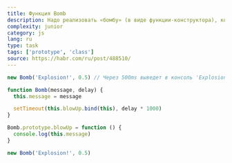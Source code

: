 ```yaml
---
title: Функция Bomb
description: Надо реализовать «бомбу» (в виде функции-конструктора), которая получает на входе время, через которое взорвется и некоторый «звук взрыва» (строку, которую вернет через заданное время)
complexity: junior
category: js
lang: ru
type: task
tags: ['prototype', 'class']
source: https://habr.com/ru/post/488510/
---
```


```js example
new Bomb('Explosion!', 0.5) // Через 500ms выведет в консоль 'Explosion!'
```

```js answer
function Bomb(message, delay) {
  this.message = message

  setTimeout(this.blowUp.bind(this), delay * 1000)
}

Bomb.prototype.blowUp = function () {
  console.log(this.message)
}

new Bomb('Explosion!', 0.5)
```
